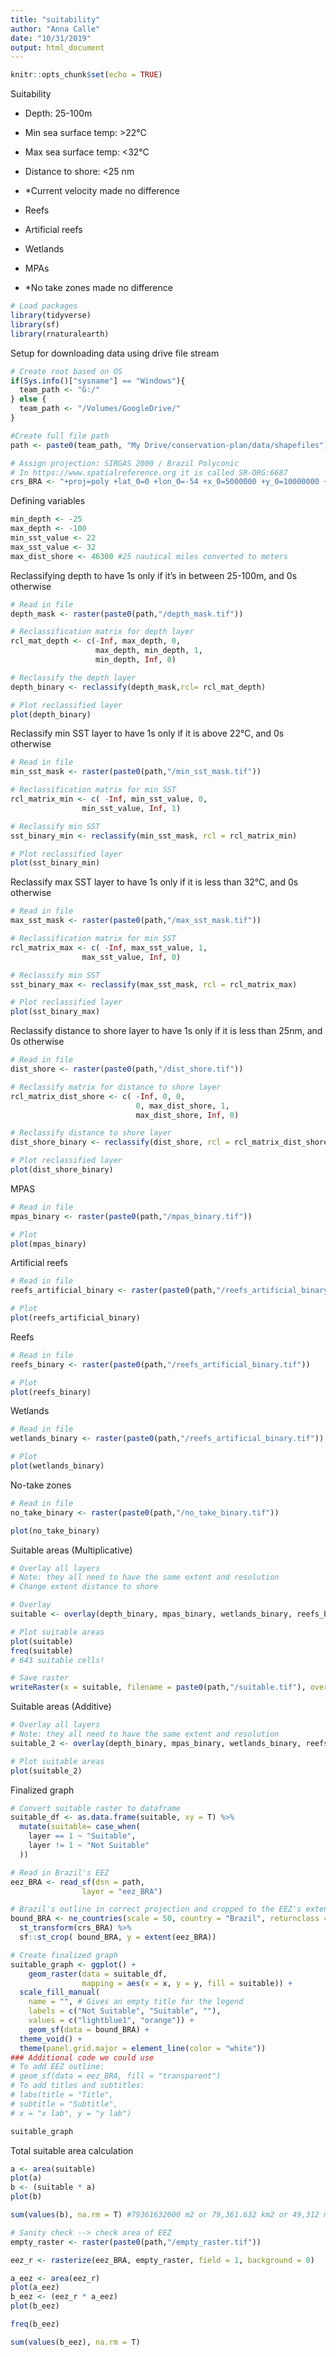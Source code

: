 ```yaml
---
title: "suitability"
author: "Anna Calle"
date: "10/31/2019"
output: html_document
---
```


```r
knitr::opts_chunk$set(echo = TRUE)
```

Suitability 

- Depth: 25-100m
- Min sea surface temp: >22°C
- Max sea surface temp: <32°C
- Distance to shore: <25 nm
- *Current velocity made no difference

- Reefs
- Artificial reefs
- Wetlands
- MPAs
- *No take zones made no difference

```r
# Load packages
library(tidyverse)
library(sf)
library(rnaturalearth)
```

Setup for downloading data using drive file stream
```r
# Create root based on OS
if(Sys.info()["sysname"] == "Windows"){
  team_path <- "G:/"
} else {
  team_path <- "/Volumes/GoogleDrive/"
}

#Create full file path
path <- paste0(team_path, "My Drive/conservation-plan/data/shapefiles")

# Assign projection: SIRGAS 2000 / Brazil Polyconic
# In https://www.spatialreference.org it is called SR-ORG:6687
crs_BRA <- "+proj=poly +lat_0=0 +lon_0=-54 +x_0=5000000 +y_0=10000000 +ellps=GRS80 +towgs84=0,0,0,0,0,0,0 +units=m +no_defs"

```


Defining variables
```r
min_depth <- -25
max_depth <- -100
min_sst_value <- 22
max_sst_value <- 32
max_dist_shore <- 46300 #25 nautical miles converted to meters

```



Reclassifying depth to have 1s only if it's in between 25-100m, and 0s otherwise

```r
# Read in file
depth_mask <- raster(paste0(path,"/depth_mask.tif"))

# Reclassification matrix for depth layer
rcl_mat_depth <- c(-Inf, max_depth, 0,
                   max_depth, min_depth, 1,
                   min_depth, Inf, 0)

# Reclassify the depth layer
depth_binary <- reclassify(depth_mask,rcl= rcl_mat_depth)

# Plot reclassified layer
plot(depth_binary)

```

Reclassify min SST layer to have 1s only if it is above 22°C, and 0s otherwise
```r
# Read in file
min_sst_mask <- raster(paste0(path,"/min_sst_mask.tif"))

# Reclassification matrix for min SST
rcl_matrix_min <- c( -Inf, min_sst_value, 0,
                min_sst_value, Inf, 1)

# Reclassify min SST
sst_binary_min <- reclassify(min_sst_mask, rcl = rcl_matrix_min)

# Plot reclassified layer
plot(sst_binary_min)
```


Reclassify max SST layer to have 1s only if it is less than 32°C, and 0s otherwise
```r
# Read in file
max_sst_mask <- raster(paste0(path,"/max_sst_mask.tif"))

# Reclassification matrix for min SST
rcl_matrix_max <- c( -Inf, max_sst_value, 1,
                max_sst_value, Inf, 0)

# Reclassify min SST
sst_binary_max <- reclassify(max_sst_mask, rcl = rcl_matrix_max)

# Plot reclassified layer
plot(sst_binary_max)
```

Reclassify distance to shore layer to have 1s only if it is less than 25nm, and 0s otherwise
```r
# Read in file
dist_shore <- raster(paste0(path,"/dist_shore.tif"))

# Reclassify matrix for distance to shore layer
rcl_matrix_dist_shore <- c( -Inf, 0, 0,
                            0, max_dist_shore, 1,
                            max_dist_shore, Inf, 0)

# Reclassify distance to shore layer
dist_shore_binary <- reclassify(dist_shore, rcl = rcl_matrix_dist_shore)

# Plot reclassified layer
plot(dist_shore_binary)
```


MPAS
```r
# Read in file
mpas_binary <- raster(paste0(path,"/mpas_binary.tif"))

# Plot
plot(mpas_binary)

```

Artificial reefs
```r
# Read in file
reefs_artificial_binary <- raster(paste0(path,"/reefs_artificial_binary.tif"))

# Plot
plot(reefs_artificial_binary)

```

Reefs
```r
# Read in file
reefs_binary <- raster(paste0(path,"/reefs_artificial_binary.tif"))

# Plot
plot(reefs_binary)

```

Wetlands
```r
# Read in file
wetlands_binary <- raster(paste0(path,"/reefs_artificial_binary.tif"))

# Plot
plot(wetlands_binary)

```

No-take zones
```r
# Read in file
no_take_binary <- raster(paste0(path,"/no_take_binary.tif"))

plot(no_take_binary)

```


Suitable areas (Multiplicative)
```r
# Overlay all layers
# Note: they all need to have the same extent and resolution
# Change extent distance to shore 

# Overlay
suitable <- overlay(depth_binary, mpas_binary, wetlands_binary, reefs_binary, reefs_artificial_binary, no_take_binary, dist_shore_binary, fun = function(a,b,c,d,e,f,g){a*b*c*d*e*f*g})

# Plot suitable areas
plot(suitable)
freq(suitable)
# 643 suitable cells!

# Save raster
writeRaster(x = suitable, filename = paste0(path,"/suitable.tif"), overwrite = T)
```

Suitable areas (Additive)
```r
# Overlay all layers
# Note: they all need to have the same extent and resolution
suitable_2 <- overlay(depth_binary, mpas_binary, wetlands_binary, reefs_binary, reefs_artificial_binary, no_take_binary, dist_shore_binary, fun = function(a,b,c,d,e,f,g){a+b+c+d+e+f+g})

# Plot suitable areas
plot(suitable_2)
```

Finalized graph
```r
# Convert suitable raster to dataframe
suitable_df <- as.data.frame(suitable, xy = T) %>% 
  mutate(suitable= case_when(
    layer == 1 ~ "Suitable",
    layer != 1 ~ "Not Suitable"
  ))

# Read in Brazil's EEZ
eez_BRA <- read_sf(dsn = path,
                layer = "eez_BRA")

# Brazil's outline in correct projection and cropped to the EEZ's extent
bound_BRA <- ne_countries(scale = 50, country = "Brazil", returnclass = "sf") %>%
  st_transform(crs_BRA) %>% 
  sf::st_crop( bound_BRA, y = extent(eez_BRA))

# Create finalized graph
suitable_graph <- ggplot() +
    geom_raster(data = suitable_df,
                mapping = aes(x = x, y = y, fill = suitable)) +
  scale_fill_manual(
    name = "", # Gives an empty title for the legend
    labels = c("Not Suitable", "Suitable", ""),
    values = c("lightblue1", "orange")) +
    geom_sf(data = bound_BRA) +
  theme_void() +
  theme(panel.grid.major = element_line(color = "white"))
### Additional code we could use
# To add EEZ outline:
# geom_sf(data = eez_BRA, fill = "transparent")
# To add titles and subtitles:
# labs(title = "Title",
# subtitle = "Subtitle",
# x = "x lab", y = "y lab")

suitable_graph
```


Total suitable area calculation
```r
a <- area(suitable)
plot(a)
b <- (suitable * a)
plot(b)

sum(values(b), na.rm = T) #79361632000 m2 or 79,361.632 km2 or 49,312 mi # for optimal 5,000 mi2
```

```r
# Sanity check --> check area of EEZ
empty_raster <- raster(paste0(path,"/empty_raster.tif"))

eez_r <- rasterize(eez_BRA, empty_raster, field = 1, background = 0)

a_eez <- area(eez_r)
plot(a_eez)
b_eez <- (eez_r * a_eez)
plot(b_eez)

freq(b_eez)

sum(values(b_eez), na.rm = T)
```



